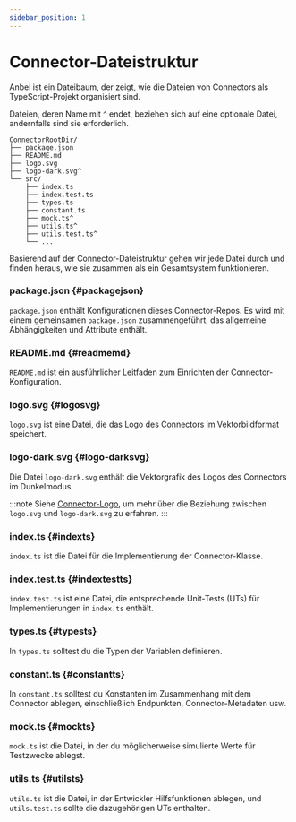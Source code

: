 ```yaml
---
sidebar_position: 1
---
```


# Connector-Dateistruktur

Anbei ist ein Dateibaum, der zeigt, wie die Dateien von Connectors als TypeScript-Projekt organisiert sind.

Dateien, deren Name mit `^` endet, beziehen sich auf eine optionale Datei, andernfalls sind sie erforderlich.

```
ConnectorRootDir/
├── package.json
├── README.md
├── logo.svg
├── logo-dark.svg^
└── src/
    ├── index.ts
    ├── index.test.ts
    ├── types.ts
    ├── constant.ts
    ├── mock.ts^
    ├── utils.ts^
    ├── utils.test.ts^
    └── ...
```

Basierend auf der Connector-Dateistruktur gehen wir jede Datei durch und finden heraus, wie sie zusammen als ein Gesamtsystem funktionieren.

### package.json \{#packagejson}

`package.json` enthält Konfigurationen dieses Connector-Repos. Es wird mit einem gemeinsamen `package.json` zusammengeführt, das allgemeine Abhängigkeiten und Attribute enthält.

### README.md \{#readmemd}

`README.md` ist ein ausführlicher Leitfaden zum Einrichten der Connector-Konfiguration.

### logo.svg \{#logosvg}

`logo.svg` ist eine Datei, die das Logo des Connectors im Vektorbildformat speichert.

### logo-dark.svg \{#logo-darksvg}

Die Datei `logo-dark.svg` enthält die Vektorgrafik des Logos des Connectors im Dunkelmodus.

:::note
Siehe [Connector-Logo](/connectors/connector-data-structure/#logo), um mehr über die Beziehung zwischen `logo.svg` und `logo-dark.svg` zu erfahren.
:::

### index.ts \{#indexts}

`index.ts` ist die Datei für die Implementierung der Connector-Klasse.

### index.test.ts \{#indextestts}

`index.test.ts` ist eine Datei, die entsprechende Unit-Tests (UTs) für Implementierungen in `index.ts` enthält.

### types.ts \{#typests}

In `types.ts` solltest du die Typen der Variablen definieren.

### constant.ts \{#constantts}

In `constant.ts` solltest du Konstanten im Zusammenhang mit dem Connector ablegen, einschließlich Endpunkten, Connector-Metadaten usw.

### mock.ts \{#mockts}

`mock.ts` ist die Datei, in der du möglicherweise simulierte Werte für Testzwecke ablegst.

### utils.ts \{#utilsts}

`utils.ts` ist die Datei, in der Entwickler Hilfsfunktionen ablegen, und `utils.test.ts` sollte die dazugehörigen UTs enthalten.

